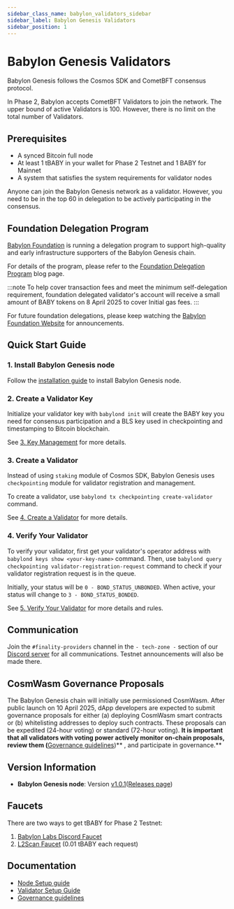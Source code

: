 ```yaml
---
sidebar_class_name: babylon_validators_sidebar
sidebar_label: Babylon Genesis Validators
sidebar_position: 1
---
```


# Babylon Genesis Validators

Babylon Genesis follows the Cosmos SDK and CometBFT consensus protocol. 

In Phase 2, Babylon accepts CometBFT Validators to join the network. 
The upper bound of active Validators is 100. However, there is no limit 
on the total number of Validators.

## Prerequisites

- A synced Bitcoin full node
- At least 1 tBABY in your wallet for Phase 2 Testnet and 1 BABY for Mainnet
- A system that satisfies the system requirements
for validator nodes

Anyone can join the Babylon Genesis network as a validator. However, you need to 
be in the top 60 in delegation to be actively participating in the consensus.

## Foundation Delegation Program

[Babylon Foundation](https://babylon.foundation) is running a delegation program to support high-quality and early 
infrastructure supporters of the Babylon Genesis chain. 

For details of the program, please refer to the [Foundation Delegation Program](https://babylonlabs.io/blog/announcing-babylon-foundation-s-delegation-program) blog page.

:::note
To help cover transaction fees and meet the minimum self-delegation requirement, foundation delegated 
validator's account will receive a small amount of BABY tokens on 8 April 2025 
to cover Initial gas fees.
:::

For future foundation delegations, please keep watching the [Babylon Foundation 
Website](https://babylon.foundation) for announcements.

## Quick Start Guide

### 1. Install Babylon Genesis node
Follow the [installation guide](/operators/babylon_validators/installation_guide) 
to install Babylon Genesis node.

### 2. Create a Validator Key
Initialize your validator key with `babylond init` will create the BABY key you 
need for consensus participation and a BLS key used in checkpointing and timestamping 
to Bitcoin blockchain.

See [3. Key Management](/operators/babylon_validators/installation_guide/#3-key-management) 
for more details.

### 3. Create a Validator
Instead of using `staking` module of Cosmos SDK, Babylon Genesis uses `checkpointing` 
module for validator registration and management. 

To create a validator, use `babylond tx checkpointing create-validator` command.

See [4. Create a Validator](/operators/babylon_validators/installation_guide/#4-create-a-validator) 
for more details.

### 4. Verify Your Validator

To verify your validator, first get your validator's operator address with 
`babylond keys show <your-key-name>` command. Then, use `babylond query 
checkpointing validator-registration-request` command to check if your validator 
registration request is in the queue.

Initially, your status will be `0 - BOND_STATUS_UNBONDED`. When active, your 
status will change to `3 - BOND_STATUS_BONDED`.

See [5. Verify Your Validator](/operators/babylon_validators/installation_guide/#5-verify-your-validator) 
for more details and rules.

## Communication

Join the `#finality-providers` channel in the `- tech-zone -` section of our 
[Discord server](https://discord.com/invite/babylonglobal) for all communications.
Testnet announcements will also be made there. 

## CosmWasm Governance Proposals

The Babylon Genesis chain will initially use permissioned CosmWasm. After public 
launch on 10 April 2025, dApp developers are expected to submit governance proposals 
for either (a) deploying CosmWasm smart contracts or (b) whitelisting addresses to 
deploy such contracts. These proposals can be expedited (24-hour voting) or standard 
(72-hour voting). **It is important that all validators with voting power actively 
monitor on-chain proposals, review them (**[Governance guidelines](https://docs.babylonlabs.io/guides/governance/))**
, and participate in governance.**

## Version Information

- **Babylon Genesis node**: Version [v1.0.1](https://github.com/babylonlabs-io/babylon/releases/tag/v1.0.1)([Releases page](https://github.com/babylonlabs-io/babylon/releases))

## Faucets 

There are two ways to get tBABY for Phase 2 Testnet:

1. [Babylon Labs Discord Faucet](https://discord.com/channels/1266159481218457600/1266159481218457600)
2. [L2Scan Faucet](https://babylon-testnet.l2scan.co/faucet) (0.01 tBABY each request)  

## Documentation

- [Node Setup guide](https://github.com/babylonlabs-io/networks/tree/main/bbn-1/babylon-node)
- [Validator Setup Guide](https://github.com/babylonlabs-io/networks/blob/main/bbn-1/babylon-validators/README.md)
- [Governance guidelines](https://docs.babylonlabs.io/guides/governance/)